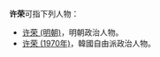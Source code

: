 '''许荣'''可指下列人物：
* [[许荣_(明朝)|许荣 (明朝)]]，明朝政治人物。
* [[许荣_(1970年)|许荣 (1970年)]]，韓國自由派政治人物。

{{disambig|cat=二字许姓人名消歧义|R}}